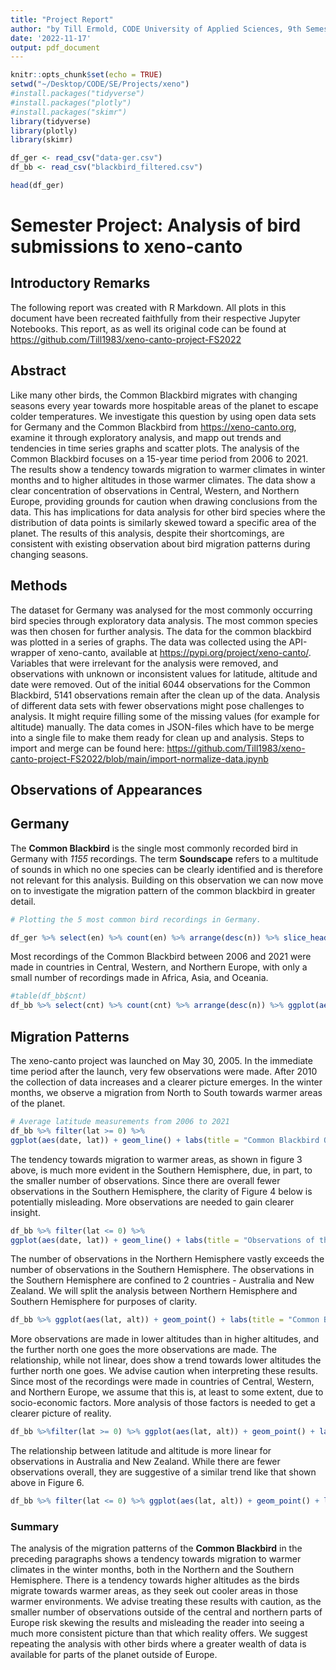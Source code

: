```yaml
---
title: "Project Report"
author: "by Till Ermold, CODE University of Applied Sciences, 9th Semester"
date: '2022-11-17'
output: pdf_document
---
```


```r
knitr::opts_chunk$set(echo = TRUE)
setwd("~/Desktop/CODE/SE/Projects/xeno")
#install.packages("tidyverse")
#install.packages("plotly")
#install.packages("skimr")
library(tidyverse)
library(plotly)
library(skimr)
```

```r
df_ger <- read_csv("data-ger.csv")
df_bb <- read_csv("blackbird_filtered.csv")
```

```r
head(df_ger)
```
# Semester Project: Analysis of bird submissions to xeno-canto

## Introductory Remarks

The following report was created with R Markdown. All plots in this document have been recreated faithfully from their respective Jupyter Notebooks. This report, as as well its original code can be found at <https://github.com/Till1983/xeno-canto-project-FS2022>

## Abstract
Like many other birds, the Common Blackbird migrates with changing seasons every year towards more hospitable areas of the planet to escape colder temperatures. We investigate this question by using open data sets for Germany and the Common Blackbird from <https://xeno-canto.org>, examine it through exploratory analysis, and mapp out trends and tendencies in time series graphs and scatter plots. The analysis of the Common Blackbird focuses on a 15-year time period from 2006 to 2021. The results show a tendency towards migration to warmer climates in winter months and to higher altitudes in those warmer climates. The data show a clear concentration of observations in Central, Western, and Northern Europe, providing grounds for caution when drawing conclusions from the data. This has implications for data analysis for other bird species where the distribution of data points is similarly skewed toward a specific area of the planet. The results of this analysis, despite their shortcomings, are consistent with existing observation about bird migration patterns during changing seasons.

## Methods
The dataset for Germany was analysed for the most commonly occurring bird species through exploratory data analysis. The most common species was then chosen for further analysis. The data for the common blackbird was plotted in a series of graphs. The data was collected using the API-wrapper of xeno-canto, available at <https://pypi.org/project/xeno-canto/>. Variables that were irrelevant for the analysis were removed, and observations with unknown or inconsistent values for latitude, altitude and date were removed. Out of the initial 6044 observations for the Common Blackbird, 5141 observations remain after the clean up of the data. Analysis of different data sets with fewer observations might pose challenges to analysis. It might require filling some of the missing values (for example for altitude) manually. The data comes in JSON-files which have to be merge into a single file to make them ready for clean up and analysis. Steps to import and merge can be found here: <https://github.com/Till1983/xeno-canto-project-FS2022/blob/main/import-normalize-data.ipynb>

## Observations of Appearances
## Germany
The **Common Blackbird** is the single most commonly recorded bird in Germany with *1155* recordings. The term **Soundscape** refers to a multitude of sounds in which no one species can be clearly identified and is therefore not relevant for this analysis. Building on this observation we can now move on to investigate the migration pattern of the common blackbird in greater detail.

```r
# Plotting the 5 most common bird recordings in Germany.

df_ger %>% select(en) %>% count(en) %>% arrange(desc(n)) %>% slice_head(n=5) %>% ggplot(aes(reorder(en, -n), n)) + geom_col(aes(fill=en)) + labs(title = "The 5 most common bird recordings in Germany", x = "Name of Species", y = "Count", caption = "Figure 1. 27659 observations in total for Germany") + theme(legend.position = "none")
```

Most recordings of the Common Blackbird between 2006 and 2021 were made in countries in Central, Western, and Northern Europe, with only a small number of recordings made in Africa, Asia, and Oceania.

```r
#table(df_bb$cnt)
df_bb %>% select(cnt) %>% count(cnt) %>% arrange(desc(n)) %>% ggplot(aes(reorder(cnt, -n), n, width=0.85)) + geom_col(aes(fill="cnt"))  + labs(title = "Common Blackbird - Recordings by Country", x = "country", y = "count", caption = "Figure 2. Clear concentration of observations in Europe") + scale_x_discrete() + coord_flip() + theme(legend.position  = "None")
```

## Migration Patterns
The xeno-canto project was launched on May 30, 2005. In the immediate time period after the launch, very few observations were made. After 2010 the collection of data increases and a clearer picture emerges. In the winter months, we observe a migration from North to South towards warmer areas of the planet.

```r
# Average latitude measurements from 2006 to 2021
df_bb %>% filter(lat >= 0) %>%
ggplot(aes(date, lat)) + geom_line() + labs(title = "Common Blackbird Observations by Latitude", y = "latitude", caption = "Figure 3") + scale_x_date(date_labels = "%Y %b")
```

The tendency towards migration to warmer areas, as shown in figure 3 above, is much more evident in the Southern Hemisphere, due, in part, to the smaller number of observations. Since there are overall fewer observations in the Southern Hemisphere, the clarity of Figure 4 below is potentially misleading. More observations are needed to gain clearer insight.

```r
df_bb %>% filter(lat <= 0) %>%
ggplot(aes(date, lat)) + geom_line() + labs(title = "Observations of the Common Blackbird by Latitude", y = "latitude", caption = "Figure 4. 29 observations - 14 in Australia, 15 in New Zealand") + scale_x_date(date_labels = "%Y %b")
```

The number of observations in the Northern Hemisphere vastly exceeds the number of observations in the Southern Hemisphere. The observations in the Southern Hemisphere are confined to 2 countries - Australia and New Zealand. We will split the analysis between Northern Hemisphere and Southern Hemisphere for purposes of clarity.

```r
df_bb %>% ggplot(aes(lat, alt)) + geom_point() + labs(title = "Common Blackbird Observations by Latitude and Altitude", x="latitude", y="altitude", caption = "Figure 5")
```

More observations are made in lower altitudes than in higher altitudes, and the further north one goes the more observations are made. The relationship, while not linear, does show a trend towards lower altitudes the further north one goes. We advise caution when interpreting these results. Since most of the recordings were made in countries of Central, Western, and Northern Europe, we assume that this is, at least to some extent, due to socio-economic factors. More analysis of those factors is needed to get a clearer picture of reality.

```r
df_bb %>%filter(lat >= 0) %>% ggplot(aes(lat, alt)) + geom_point() + labs(title = "Common Blackbird Observations - Northern Hemisphere", x="latitude", y="altitude", caption = "Figure 6") + geom_smooth(se = FALSE)
```

The relationship between latitude and altitude is more linear for observations in Australia and New Zealand. While there are fewer observations overall, they are suggestive of a similar trend like that shown above in Figure 6.

```r
df_bb %>% filter(lat <= 0) %>% ggplot(aes(lat, alt)) + geom_point() + labs(title = "Common Blackbird Observations - Southern Hemisphere", x="latitude", y="altitude", caption = "Figure 7. 29 observations - 14 in Australia, 15 in New Zealand") + geom_smooth(method = "lm", se = FALSE)
```

### Summary
The analysis of the migration patterns of the **Common Blackbird** in the preceding paragraphs shows a tendency towards migration to warmer climates in the winter months, both in the Northern and the Southern Hemisphere. There is a tendency towards higher altitudes as the birds migrate towards warmer areas, as they seek out cooler areas in those warmer environments. We advise treating these results with caution, as the smaller number of observations outside of the central and northern parts of Europe risk skewing the results and misleading the reader into seeing a much more consistent picture than that which reality offers. We suggest repeating the analysis with other birds where a greater wealth of data is available for parts of the planet outside of Europe.